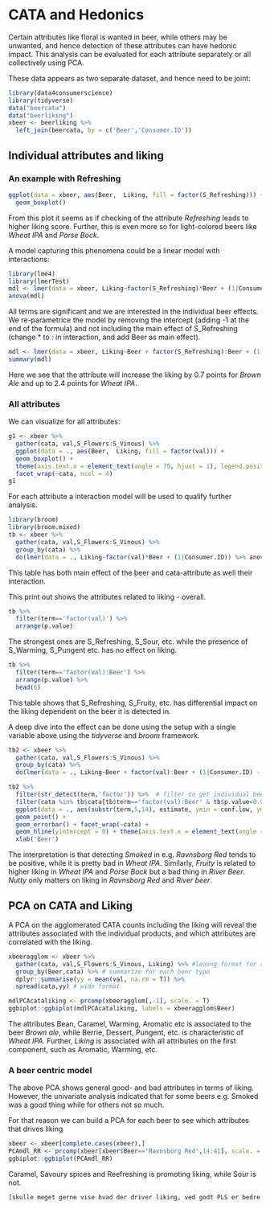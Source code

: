 # CATA and Hedonics

Certain attributes like floral is wanted in beer, while others may be unwanted, and hence detection of these attributes can have hedonic impact. This analysis can be evaluated for each attribute separately or all collectively using PCA. 

These data appears as two separate dataset, and hence need to be joint: 

```r
library(data4consumerscience)
library(tidyverse)
data("beercata")
data("beerliking")
xbeer <- beerliking %>% 
  left_join(beercata, by = c('Beer','Consumer.ID'))
```

## Individual attributes and liking

### An example with Refreshing

```r
ggplot(data = xbeer, aes(Beer,  Liking, fill = factor(S_Refreshing))) + 
  geom_boxplot() 
```

From this plot it seems as if checking of the attribute _Refreshing_ leads to higher liking score. 
Further, this is even more so for light-colored beers like _Wheat IPA_ and _Porse Bock_. 

A model capturing this phenomena could be a linear model with interactions: 

```r
library(lme4)
library(lmerTest)
mdl <- lmer(data = xbeer, Liking~factor(S_Refreshing)*Beer + (1|Consumer.ID))
anova(mdl)

```
All terms are significant and we are interested in the individual beer effects. We re-parametrice the model by removing the intercept (adding -1 at the end of the formula) and not including the main effect of S_Refreshing (change * to : in interaction, and add Beer as main effect). 

```r
mdl <- lmer(data = xbeer, Liking~Beer + factor(S_Refreshing):Beer + (1|Consumer.ID) - 1)
summary(mdl)
```

Here we see that the attribute will increase the liking by $0.7$ points for _Brown Ale_ and up to $2.4$ points for _Wheat IPA_. 

### All attributes

We can visualize for all attributes: 

```r
g1 <- xbeer %>% 
  gather(cata, val,S_Flowers:S_Vinous) %>% 
  ggplot(data = ., aes(Beer,  Liking, fill = factor(val))) + 
  geom_boxplot() + 
  theme(axis.text.x = element_text(angle = 79, hjust = 1), legend.position = 'bottom') + 
  facet_wrap(~cata, ncol = 4)
g1 
```

For each attribute a interaction model will be used to qualify further analysis. 

```r
library(broom)
library(broom.mixed)
tb <- xbeer %>% 
  gather(cata, val,S_Flowers:S_Vinous) %>% 
  group_by(cata) %>% 
  do(lmer(data = ., Liking~factor(val)*Beer + (1|Consumer.ID)) %>% anova %>% tidy)
```

This table has both main effect of the beer and cata-attribute as well their interaction. 

This print out shows the attributes related to liking - overall. 

```r
tb %>% 
  filter(term=='factor(val)') %>% 
  arrange(p.value)
```

The strongest ones are S_Refreshing, S_Sour, etc. while the presence of S_Warming, S_Pungent etc. has no effect on liking. 

```r
tb %>% 
  filter(term=='factor(val):Beer') %>% 
  arrange(p.value) %>% 
  head(6)
```

This table shows that S_Refreshing, S_Fruity, etc. has differential impact on the liking dependent on the beer it is detected in. 

A deep dive into the effect can be done using the setup with a single variable above using the _tidyverse_ and _broom_ framework. 

```r
tb2 <- xbeer %>% 
  gather(cata, val,S_Flowers:S_Vinous) %>% 
  group_by(cata) %>% 
  do(lmer(data = ., Liking~Beer + factor(val):Beer + (1|Consumer.ID) - 1) %>% tidy(conf.int = T))

```

```r
tb2 %>% 
  filter(str_detect(term,'factor')) %>%  # filter to get individual beer differences. 
  filter(cata %in% tb$cata[tb$term=='factor(val):Beer' & tb$p.value<0.05]) %>% # include only interesting ones. 
  ggplot(data = ., aes(substr(term,5,14), estimate, ymin = conf.low, ymax = conf.high)) + 
  geom_point() + 
  geom_errorbar() + facet_wrap(~cata) + 
  geom_hline(yintercept = 0) + theme(axis.text.x = element_text(angle = 79, hjust = 1)) + 
  xlab('Beer')
```

The interpretation is that detecting _Smoked_ in e.g. _Ravnsborg Red_ tends to be positive, while it is pretty bad in _Wheat IPA_. 
Similarly, _Fruity_ is related to higher liking in _Wheat IPA_ and _Porse Bock_ but a bad thing in _River Beer_. 
_Nutty_ only matters on liking in _Ravnsborg Red_ and _River beer_. 

## PCA on CATA and Liking

A PCA on the agglomerated CATA counts including the liking will reveal the attributes associated with the individual products, and which attributes are correlated with the liking.  

```r
xbeeragglom <- xbeer %>% 
  gather(cata, val,S_Flowers:S_Vinous, Liking) %>% #looong format for all variables
  group_by(Beer,cata) %>% # summarize for each beer type
  dplyr::summarise(yy = mean(val, na.rm = T)) %>% 
  spread(cata,yy) # wide format
```

```r
mdlPCAcataliking <- prcomp(xbeeragglom[,-1], scale. = T)
ggbiplot::ggbiplot(mdlPCAcataliking, labels = xbeeragglom$Beer)
```



The attributes Bean, Caramel, Warming, Aromatic etc is associated to the beer _Brown ale_, while Berrie, Dessert, Pungent, etc. is characteristic of _Wheat IPA_. Further, _Liking_ is associated with all attributes on the first component, such as Aromatic, Warming, etc. 

### A beer centric model 

The above PCA shows general good- and bad attributes in terms of liking. However, the univariate analysis indicated that for some beers e.g. Smoked was a good thing while for others not so much. 

For that reason we can build a PCA for each beer to see which attributes that drives liking 

```r
xbeer <- xbeer[complete.cases(xbeer),]
PCAmdl_RR <- prcomp(xbeer[xbeer$Beer=='Ravnsborg Red',14:41], scale. = T)
ggbiplot::ggbiplot(PCAmdl_RR)
```

Caramel, Savoury spices and Reefreshing is promoting liking, while Sour is not. 


```r


[skulle meget gerne vise hvad der driver liking, ved godt PLS er bedre her, men det når vi ikke i år. ydermere har de studerende heller ikke PCA færdigheder når de kommer til os, så det bliver alt for meget for dem med flere metoder....]


```
